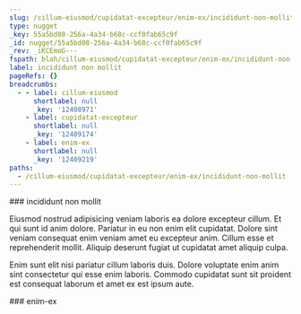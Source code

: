 ```yaml
---
slug: /cillum-eiusmod/cupidatat-excepteur/enim-ex/incididunt-non-mollit
type: nugget
_key: 55a5bd08-256a-4a34-b68c-ccf0fab65c9f
_id: nugget/55a5bd08-256a-4a34-b68c-ccf0fab65c9f
_rev: _iKCEmoG---
fspath: blah/cillum-eiusmod/cupidatat-excepteur/enim-ex/incididunt-non-mollit.md
label: incididunt non mollit
pageRefs: {}
breadcrumbs:
  - - label: cillum-eiusmod
      shortlabel: null
      _key: '12408971'
    - label: cupidatat-excepteur
      shortlabel: null
      _key: '12409174'
    - label: enim-ex
      shortlabel: null
      _key: '12409219'
paths:
  - /cillum-eiusmod/cupidatat-excepteur/enim-ex/incididunt-non-mollit
---
```


<NuggetArea>
<Nugget slug="/cillum-eiusmod/cupidatat-excepteur/enim-ex/incididunt-non-mollit" type="nugget" _key="55a5bd08-256a-4a34-b68c-ccf0fab65c9f" _id="nugget/55a5bd08-256a-4a34-b68c-ccf0fab65c9f" _rev="_iKCEmoG---" fspath="blah/cillum-eiusmod/cupidatat-excepteur/enim-ex/incididunt-non-mollit.md" label="incididunt non mollit" paths="/cillum-eiusmod/cupidatat-excepteur/enim-ex/incididunt-non-mollit">
<NuggetBody>
### incididunt non mollit

Eiusmod nostrud adipisicing veniam laboris ea dolore excepteur cillum. Et qui sunt id anim dolore. Pariatur in eu non enim elit cupidatat. Dolore sint veniam consequat enim veniam amet eu excepteur anim. Cillum esse et reprehenderit mollit. Aliquip deserunt fugiat ut cupidatat amet aliquip culpa.

Enim sunt elit nisi pariatur cillum laboris duis. Dolore voluptate enim anim sint consectetur qui esse enim laboris. Commodo cupidatat sunt sit proident est consequat laborum et amet ex est ipsum aute.

</NuggetBody>
<Breadcrumbs>
<Crumbs>
<Crumb _key="12408971" label="cillum-eiusmod" /><Crumb _key="12409174" label="cupidatat-excepteur" /><Crumb _key="12409219" label="enim-ex" />
</Crumbs>
</Breadcrumbs>
</Nugget>

<NuggetsInbound>
</NuggetsInbound>
<NuggetsOutbound>
</NuggetsOutbound>
</NuggetArea>
<PassagesInbound>
<Passage direction="inbound" type="passage" _key="12409219" _id="passage/12409219" _rev="_iKCEmoC--_" label="enim-ex" passage="enim-ex" fspath="blah/cillum-eiusmod/cupidatat-excepteur/enim-ex" paths="/cillum-eiusmod/cupidatat-excepteur/enim-ex" slug="/cillum-eiusmod/cupidatat-excepteur/enim-ex">
<NuggetBody>
### enim-ex

</NuggetBody>
<Breadcrumbs>
<Crumbs>
<Crumb _key="12408971" label="cillum-eiusmod" /><Crumb _key="12409174" label="cupidatat-excepteur" />
</Crumbs>
</Breadcrumbs>
</Passage>

</PassagesInbound>
<PassagesOutbound>
</PassagesOutbound>
